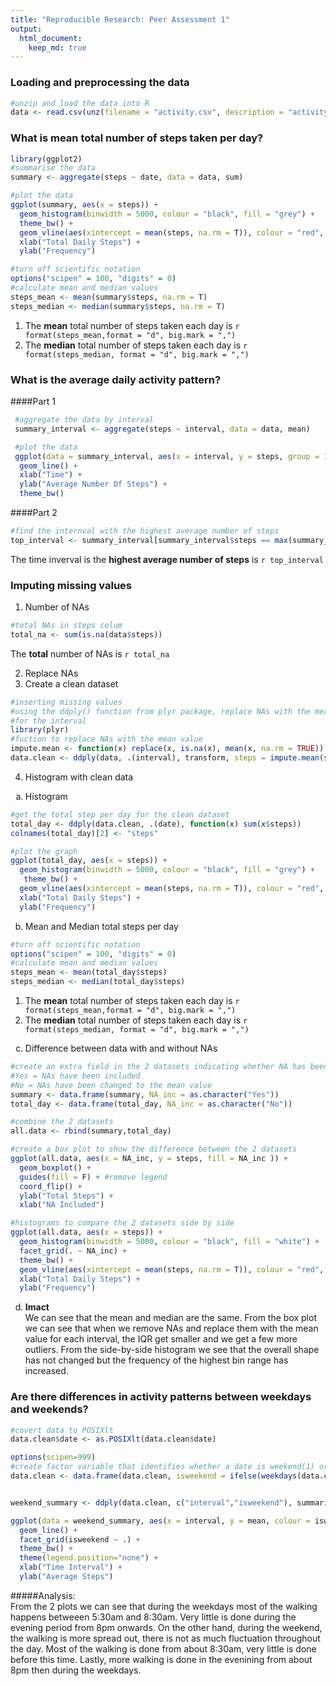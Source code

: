 ```yaml
---
title: "Reproducible Research: Peer Assessment 1"
output: 
  html_document:
    keep_md: true
---
```



### Loading and preprocessing the data
````r
#unzip and load the data into R
data <- read.csv(unz(filename = "activity.csv", description = "activity.zip"))
````

### What is mean total number of steps taken per day?

````r
library(ggplot2)
#summarise the data
summary <- aggregate(steps ~ date, data = data, sum)

#plot the data
ggplot(summary, aes(x = steps)) + 
  geom_histogram(binwidth = 5000, colour = "black", fill = "grey") +
  theme_bw() +
  geom_vline(aes(xintercept = mean(steps, na.rm = T)), colour = "red", linetype = "dashed", size = 1) +
  xlab("Total Daily Steps") +
  ylab("Frequency")
````

````r
#turn off scientific notation
options("scipen" = 100, "digits" = 0)
#calculate mean and median values
steps_mean <- mean(summary$steps, na.rm = T)
steps_median <- median(summary$steps, na.rm = T)
````

1. The **mean** total number of steps taken each day is `r format(steps_mean,format = "d", big.mark = ",")`  
2. The **median** total number of steps taken each day is `r format(steps_median, format = "d", big.mark = ",")`

### What is the average daily activity pattern?
####Part 1
````r
 #aggregate the data by interval 
 summary_interval <- aggregate(steps ~ interval, data = data, mean)

 #plot the data
 ggplot(data = summary_interval, aes(x = interval, y = steps, group = 1)) + 
  geom_line() +
  xlab("Time") +
  ylab("Average Number Of Steps") +
  theme_bw()
````  

####Part 2

````r
#find the internval with the highest average number of steps
top_interval <- summary_interval[summary_interval$steps == max(summary_interval$steps),1]
````

The time inverval is the **highest average number of steps** is `r top_interval`


### Imputing missing values

1. Number of NAs
````r
#total NAs in steps colum
total_na <- sum(is.na(data$steps))
````

The **total** number of NAs is `r total_na`

2. Replace NAs
3. Create a clean dataset
````r
#inserting missing values
#using the ddply() function from plyr package, replace NAs with the mean value 
#for the interval
library(plyr)
#fuction to replace NAs with the mean value
impute.mean <- function(x) replace(x, is.na(x), mean(x, na.rm = TRUE))
data.clean <- ddply(data, .(interval), transform, steps = impute.mean(steps))
````

4. Histogram with clean data
a. Histogram
````r
#get the total step per day for the clean dataset
total_day <- ddply(data.clean, .(date), function(x) sum(x$steps))
colnames(total_day)[2] <- "steps"

#plot the graph
ggplot(total_day, aes(x = steps)) +
  geom_histogram(binwidth = 5000, colour = "black", fill = "grey") +
   theme_bw() +
  geom_vline(aes(xintercept = mean(steps, na.rm = T)), colour = "red", linetype = "dashed", size = 1) +
  xlab("Total Daily Steps") +
  ylab("Frequency")
````

b. Mean and Median total steps per day  

````r
#turn off scientific notation
options("scipen" = 100, "digits" = 0)
#calculate mean and median values
steps_mean <- mean(total_day$steps)
steps_median <- median(total_day$steps)
````

1. The **mean** total number of steps taken each day is `r format(steps_mean,format = "d", big.mark = ",")`  
2. The **median** total number of steps taken each day is `r format(steps_median, format = "d", big.mark = ",")`

c. Difference between data with and without NAs  

````r
#create an extra field in the 2 datasets indicating whether NA has been included or changed
#Yes = NAs have been included
#No = NAs have been changed to the mean value
summary <- data.frame(summary, NA_inc = as.character("Yes"))
total_day <- data.frame(total_day, NA_inc = as.character("No"))

#combine the 2 datasets
all.data <- rbind(summary,total_day)

#create a box plot to show the difference between the 2 datasets
ggplot(all.data, aes(x = NA_inc, y = steps, fill = NA_inc )) + 
  geom_boxplot() +
  guides(fill = F) + #remove legend
  coord_flip() +
  ylab("Total Steps") +
  xlab("NA Included")

````

````r
#histograms to compare the 2 datasets side by side
ggplot(all.data, aes(x = steps)) + 
  geom_histogram(binwidth = 5000, colour = "black", fill = "white") +
  facet_grid(. ~ NA_inc) +
  theme_bw() +
  geom_vline(aes(xintercept = mean(steps, na.rm = T)), colour = "red", linetype = "dashed", size = 1) +
  xlab("Total Daily Steps") +
  ylab("Frequency")
````

d. **Imact**  
We can see that the mean and median are the same. From the box plot we can see that when we remove NAs and replace them with the mean value for each interval, the IQR get smaller and we get a few more outliers.
From the side-by-side histogram we see that the overall shape has not changed but the frequency of the highest bin range has increased.

### Are there differences in activity patterns between weekdays and weekends?

````r
#covert data to POSIXlt
data.clean$date <- as.POSIXlt(data.clean$date)

options(scipen=999)
#create factor variable that identifies whether a date is weekend(1) or not(0)
data.clean <- data.frame(data.clean, isweekend = ifelse(weekdays(data.clean$date, abbreviate = T) == "Sun" | weekdays(data.clean$date,abbreviate = T) == "Sat","Weekend","Weekday"))


weekend_summary <- ddply(data.clean, c("interval","isweekend"), summarise, mean = mean(steps))
````

````r
ggplot(data = weekend_summary, aes(x = interval, y = mean, colour = isweekend)) +
  geom_line() +
  facet_grid(isweekend ~ .) +
  theme_bw() +
  theme(legend.position="none") +
  xlab("Time Interval") +
  ylab("Average Steps")
````

#####Analysis:  
From the 2 plots we can see that during the weekdays most of the walking happens betweeen 5:30am and 8:30am. Very little is done during the evening period from 8pm onwards. 
On the other hand, during the weekend, the walking is more spread out, there is not as much fluctuation throughout the day. Most of the walking is done from about 8:30am, very little is done before this time. Lastly, more walking is done in the evenining from about 8pm then during the weekdays.
